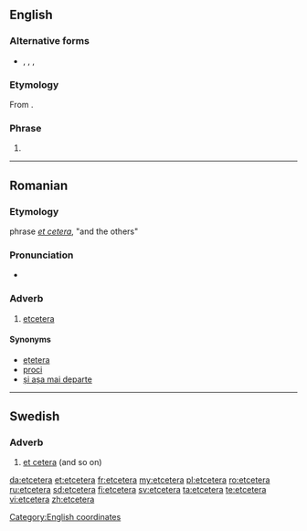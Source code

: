 ==English==

===Alternative forms===
* {{l|en|et cetera}}, {{l|en|etc}}, {{l|en|etc.}}, {{l|en|&c.}}

===Etymology===
From {{etyl|la|en}} {{term|et cetera||lang=la|and the others}}.

===Phrase===
{{en-phrase}}

# {{alternative form of|et cetera|lang=en}}

[[Category:English coordinates]]

----

==Romanian==

===Etymology===
{{etyl|la|ro}} phrase ''[[et cetera]]'', "and the others"

===Pronunciation===
* {{IPA|[etˈtʃe.te.ɾa]|lang=ro}}

===Adverb===
{{ro-adv}}

# [[#English|etcetera]]

====Synonyms====
* [[ețetera]] {{qualifier|alternative spelling}}
* [[proci]]
* [[și așa mai departe]]

----

==Swedish==

===Adverb===
{{sv-adv|-}}

# [[et cetera]] (and so on)

[[da:etcetera]]
[[et:etcetera]]
[[fr:etcetera]]
[[my:etcetera]]
[[pl:etcetera]]
[[ro:etcetera]]
[[ru:etcetera]]
[[sd:etcetera]]
[[fi:etcetera]]
[[sv:etcetera]]
[[ta:etcetera]]
[[te:etcetera]]
[[vi:etcetera]]
[[zh:etcetera]]